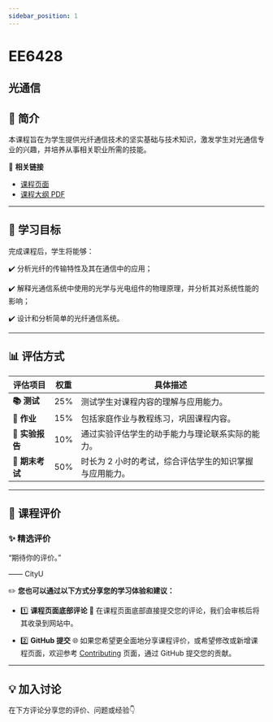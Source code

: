 ```yaml
---
sidebar_position: 1
---
```


# EE6428
## 光通信

## **📘 简介**
本课程旨在为学生提供光纤通信技术的坚实基础与技术知识，激发学生对光通信专业的兴趣，并培养从事相关职业所需的技能。

🔗 **相关链接**
- [课程页面](https://www.cityu.edu.hk/catalogue/pg/202425/course/EE6428.htm)
- [课程大纲 PDF](https://www.cityu.edu.hk/catalogue/pg/202425/course/EE6428.pdf)

---

## **🎯 学习目标**

完成课程后，学生将能够：

✔️ 分析光纤的传输特性及其在通信中的应用；

✔️ 解释光通信系统中使用的光学与光电组件的物理原理，并分析其对系统性能的影响；

✔️ 设计和分析简单的光纤通信系统。

---

## **📊 评估方式**

| **评估项目**          | **权重** | **具体描述**                                                                                       |
|----------------------|---------|---------------------------------------------------------------------------------------------------|
| **📚 测试**            | 25%     | 测试学生对课程内容的理解与应用能力。                                                              |
| **📝 作业**           | 15%     | 包括家庭作业与教程练习，巩固课程内容。                                                             |
| **📝 实验报告**       | 10%     | 通过实验评估学生的动手能力与理论联系实际的能力。                                                  |
| **📖 期末考试**       | 50%     | 时长为 2 小时的考试，综合评估学生的知识掌握与应用能力。                                             |

---

## **💬 课程评价**

### ✨ **精选评价**
<div className={commentStyles.commentBox}>
    <p className={commentStyles.commentText}>
        “期待你的评价。”
    </p>
    <p className={commentStyles.commentAuthor}>—— CityU</p>
</div>

✏️ **您也可以通过以下方式分享您的学习体验和建议：**

- 1️⃣ **课程页面底部评论**
💬 在课程页面底部直接提交您的评论，我们会审核后将其收录到网站中。

- 2️⃣ **GitHub 提交**
🌐 如果您希望更全面地分享课程评价，或希望修改或新增课程页面，欢迎参考 [Contributing](/contributing) 页面，通过 GitHub 提交您的贡献。

---

## **💡 加入讨论**

在下方评论分享您的评价、问题或经验👇
<Utterances />
